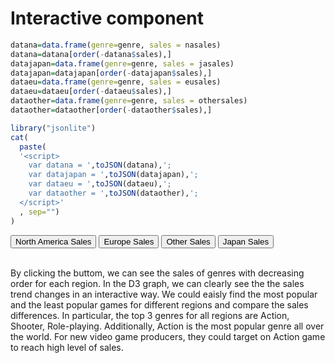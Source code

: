# Interactive component

```r
datana=data.frame(genre=genre, sales = nasales)
datana=datana[order(-datana$sales),]
datajapan=data.frame(genre=genre, sales = jasales)
datajapan=datajapan[order(-datajapan$sales),]
dataeu=data.frame(genre=genre, sales = eusales)
dataeu=dataeu[order(-dataeu$sales),]
dataother=data.frame(genre=genre, sales = othersales)
dataother=dataother[order(-dataother$sales),]
```

```r
library("jsonlite")
cat(
  paste(
  '<script>
    var datana = ',toJSON(datana),';
    var datajapan = ',toJSON(datajapan),';
    var dataeu = ',toJSON(dataeu),';
    var dataother = ',toJSON(dataother),';
  </script>'
  , sep="")
)
```

<script src="https://d3js.org/d3.v6.js"></script>



<button onclick="update(datana)">North America Sales</button>
<button onclick="update(dataeu)">Europe Sales</button>
<button onclick="update(dataother)">Other Sales</button>
<button onclick="update(datajapan)">Japan Sales</button>

<div id="my_dataviz"></div>
<script>
var margin = {top: 40, right: 30, bottom: 70, left: 60},
    width = 500 - margin.left - margin.right,
    height = 450 - margin.top - margin.bottom;


var svg = d3.select("#my_dataviz")
  .append("svg")
    .attr("width", width + margin.left + margin.right)
    .attr("height", height + margin.top + margin.bottom)
  .append("g")
    .attr("transform",
          "translate(" + margin.left + "," + margin.top + ")");

// X axis
var x = d3.scaleBand()
  .range([ 0, width ])
  .padding(0.2);
var xAxis = svg.append("g")
  .attr("transform", "translate(0," + height + ")")
;
  
// Y axis
var y = d3.scaleLinear()
  .range([ height, 0]);
var yAxis = svg.append("g")
  .attr("class", "myYaxis")


// A function that create / update the plot for a given variable:
function update(data) {

  x.domain(data.map(function(d) { return d.genre; }))
  xAxis.call(d3.axisBottom(x))
  .selectAll("text")
    .attr("y", 0)
    .attr("x", 9)
    .attr("dy", ".35em")
    .attr("transform", "rotate(90)")
    .style("text-anchor", "start");

  svg.append("text")             
      .attr("transform",
            "translate(" + (width/2) + " ," + 
                           (height + margin.top + 20) + ")")
      .style("text-anchor", "middle")
      .text("Genres");  
  
  y.domain([0, d3.max(data, function(d) { return d.sales }) ]);
  yAxis.transition().duration(1000).call(d3.axisLeft(y));

   svg.append("text")
      .attr("transform", "rotate(-90)")
      .attr("y", 0 - margin.left)
      .attr("x",0 - (height / 2))
      .attr("dy", "1em")
      .style("text-anchor", "middle")
      .text("Sales in Million");    



  
  var u = svg.selectAll("rect")
    .data(data)





  u
    .enter()
    .append("rect")
    .merge(u)
    .transition()
    .duration(1000)
      .attr("x", function(d) { return x(d.genre); })
      .attr("y", function(d) { return y(d.sales); })
      .attr("width", x.bandwidth())
      .attr("height", function(d) { return height - y(d.sales); })
      .attr("fill", "steelblue")


  u.
  on("mouseover", function(d){d3.select(this).style('fill','red');
})
  .on("mouseout", function(d){d3.select(this).style("fill","steelblue");
});
    

}


update(datajapan)

</script>





\
By clicking the buttom, we can see the sales of genres with decreasing order for each region. In the D3 graph, we can clearly see the the sales trend changes in an interactive way. We could eaisly find the most popular and the least popular games for different regions and compare the sales differences. In particular, the top 3 genres for all regions are Action, Shooter, Role-playing. Additionally, Action is the most popular genre all over the world. For new video game producers, they could target on Action game to reach high level of sales. 
